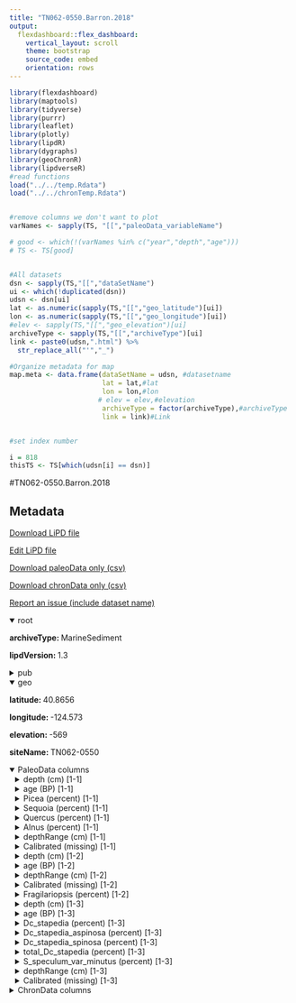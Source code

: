 ```yaml
---
title: "TN062-0550.Barron.2018"
output: 
  flexdashboard::flex_dashboard:
    vertical_layout: scroll
    theme: bootstrap
    source_code: embed
    orientation: rows
---
```


```r
library(flexdashboard)
library(maptools)
library(tidyverse)
library(purrr)
library(leaflet)
library(plotly)
library(lipdR)
library(dygraphs)
library(geoChronR)
library(lipdverseR)
#read functions
load("../../temp.Rdata")
load("../../chronTemp.Rdata")


#remove columns we don't want to plot
varNames <- sapply(TS, "[[","paleoData_variableName")

# good <- which(!(varNames %in% c("year","depth","age")))
# TS <- TS[good]


#All datasets
dsn <- sapply(TS,"[[","dataSetName")
ui <- which(!duplicated(dsn))
udsn <- dsn[ui]
lat <- as.numeric(sapply(TS,"[[","geo_latitude")[ui])
lon <- as.numeric(sapply(TS,"[[","geo_longitude")[ui])
#elev <- sapply(TS,"[[","geo_elevation")[ui]
archiveType <- sapply(TS,"[[","archiveType")[ui]
link <- paste0(udsn,".html") %>% 
  str_replace_all("'","_")

#Organize metadata for map
map.meta <- data.frame(dataSetName = udsn, #datasetname
                       lat = lat,#lat
                       lon = lon,#lon
                      # elev = elev,#elevation
                       archiveType = factor(archiveType),#archiveType
                       link = link)#Link


#set index number

i = 818
thisTS <- TS[which(udsn[i] == dsn)]
```
#TN062-0550.Barron.2018

Metadata {.sidebar}
-------------------------------------
[Download LiPD file](TN062-0550.Barron.2018.lpd)
            

[Edit LiPD file](http://lipd.net/playground?source=http://lipdverse.org/globalHolocene/0_25_5/TN062-0550.Barron.2018.lpd)
            

[Download paleoData only (csv)](TN062-0550.Barron.2018.csv)
            

[Download chronData only (csv)](TN062-0550.Barron.2018-chron.csv)
            

[Report an issue (include dataset name)](https://github.com/nickmckay/LiPDverse/issues)

<details open style="margin-left: 0px">
<summary>root</summary>
<p style="margin-left: 0px"><strong>archiveType: </strong>MarineSediment
<p style="margin-left: 0px"><strong>lipdVersion: </strong>1.3
</details>
<details>
<summary>pub</summary>
<details style="margin-left: 10px">
<summary>pub1</summary>
<p style="margin-left: 10px"><strong>author: </strong>list(list(name = "Barron, John A."), list(name = "Bukry, David"), list(name = "Heusser, Linda E."), list(name = "Addison, Jason A."), list(name = "Alexander, Clark R."))
<p style="margin-left: 10px"><strong>journal: </strong>Quaternary International
<p style="margin-left: 10px"><strong>volume: </strong>469
<p style="margin-left: 10px"><strong>pages: </strong>109-119
<p style="margin-left: 10px"><strong>title: </strong>High-resolution climate of the past ∼7300 years of coastal northernmost California: Results from diatoms, silicoflagellates, and pollen
</details>
<details style="margin-left: 10px">
<summary>pub2</summary>
<p style="margin-left: 10px"><strong>author: </strong>list(list(name = NA))
</details>
</details>
<details open style="margin-left: 0px">
<summary>geo</summary>
<p style="margin-left: 0px"><strong>latitude: </strong>40.8656
<p style="margin-left: 0px"><strong>longitude: </strong>-124.573
<p style="margin-left: 0px"><strong>elevation: </strong>-569
<p style="margin-left: 0px"><strong>siteName: </strong>TN062-0550
</details>
<details open>
<summary>PaleoData columns</summary>
<details style="margin-left: 10px">
<summary>depth (cm) [1-1]</summary>
<p style="margin-left: 10px"><strong>TSid: </strong>WEB9bb9e2f9
<p style="margin-left: 10px"><strong>variableName: </strong>depth
<p style="margin-left: 10px"><strong>units: </strong>cm
<p style="margin-left: 10px"><strong>description: </strong>composite depth
</details>
<details style="margin-left: 10px">
<summary>age (BP) [1-1]</summary>
<p style="margin-left: 10px"><strong>TSid: </strong>WEB5bbb384d
<p style="margin-left: 10px"><strong>variableName: </strong>age
<p style="margin-left: 10px"><strong>units: </strong>BP
<p style="margin-left: 10px"><strong>description: </strong>Original age in years before 1950 AD
</details>
<details style="margin-left: 10px">
<summary>Picea (percent) [1-1]</summary>
<p style="margin-left: 10px"><strong>TSid: </strong>WEBe7dad2eb
<p style="margin-left: 10px"><strong>variableName: </strong>Picea
<p style="margin-left: 10px"><strong>units: </strong>percent
<p style="margin-left: 10px"><strong>description: </strong>Picea = proxy for winter temp
<p style="margin-left: 10px"><strong>useInGlobalTemperatureAnalysis: </strong>TRUE
<details>
<summary>interpretation</summary>
<details style="margin-left: 20px">
<summary>1</summary>
<p style="margin-left: 20px"><strong>direction: </strong>positive
<p style="margin-left: 20px"><strong>scope: </strong>climate
<p style="margin-left: 20px"><strong>seasonality: </strong>winter
<p style="margin-left: 20px"><strong>variable: </strong>T
<p style="margin-left: 20px"><strong>variableDetail: </strong>air@surface
</details>
</details>
</details>
<details style="margin-left: 10px">
<summary>Sequoia (percent) [1-1]</summary>
<p style="margin-left: 10px"><strong>TSid: </strong>WEBa93dede4
<p style="margin-left: 10px"><strong>variableName: </strong>Sequoia
<p style="margin-left: 10px"><strong>units: </strong>percent
<p style="margin-left: 10px"><strong>description: </strong>Sequoia = proxy for coastal fog (=upwelling) and has also been interpreted as coastal hydroclimate
<p style="margin-left: 10px"><strong>useInGlobalTemperatureAnalysis: </strong>TRUE
<details>
<summary>interpretation</summary>
<details style="margin-left: 20px">
<summary>1</summary>
<p style="margin-left: 20px"><strong>direction: </strong>positive
<p style="margin-left: 20px"><strong>scope: </strong>climate
<p style="margin-left: 20px"><strong>seasonality: </strong>not specified
<p style="margin-left: 20px"><strong>variable: </strong>M
<p style="margin-left: 20px"><strong>variableDetail: </strong>upwelling/coastal fog
</details>
</details>
</details>
<details style="margin-left: 10px">
<summary>Quercus (percent) [1-1]</summary>
<p style="margin-left: 10px"><strong>TSid: </strong>WEB49245d00
<p style="margin-left: 10px"><strong>variableName: </strong>Quercus
<p style="margin-left: 10px"><strong>units: </strong>percent
<p style="margin-left: 10px"><strong>description: </strong>Quercus = warm, dry, mostly from interior. Effective moisture
<p style="margin-left: 10px"><strong>useInGlobalTemperatureAnalysis: </strong>TRUE
<details>
<summary>interpretation</summary>
<details style="margin-left: 20px">
<summary>1</summary>
<p style="margin-left: 20px"><strong>direction: </strong>negative
<p style="margin-left: 20px"><strong>scope: </strong>climate
<p style="margin-left: 20px"><strong>seasonality: </strong>Summer
<p style="margin-left: 20px"><strong>variable: </strong>M
<p style="margin-left: 20px"><strong>variableDetail: </strong>eff
</details>
</details>
</details>
<details style="margin-left: 10px">
<summary>Alnus (percent) [1-1]</summary>
<p style="margin-left: 10px"><strong>TSid: </strong>WEBeb8b7a07
<p style="margin-left: 10px"><strong>variableName: </strong>Alnus
<p style="margin-left: 10px"><strong>units: </strong>percent
<p style="margin-left: 10px"><strong>description: </strong>Anus (alder) = wet along river banks
<p style="margin-left: 10px"><strong>useInGlobalTemperatureAnalysis: </strong>TRUE
<details>
<summary>interpretation</summary>
<details style="margin-left: 20px">
<summary>1</summary>
<p style="margin-left: 20px"><strong>direction: </strong>positive
<p style="margin-left: 20px"><strong>scope: </strong>climate
<p style="margin-left: 20px"><strong>seasonality: </strong>not specified
<p style="margin-left: 20px"><strong>variable: </strong>M
</details>
</details>
</details>
<details style="margin-left: 10px">
<summary>depthRange (cm) [1-1]</summary>
<p style="margin-left: 10px"><strong>TSid: </strong>WEBe8c80314
<p style="margin-left: 10px"><strong>variableName: </strong>depthRange
<p style="margin-left: 10px"><strong>units: </strong>cm
</details>
<details style="margin-left: 10px">
<summary>Calibrated (missing) [1-1]</summary>
<p style="margin-left: 10px"><strong>TSid: </strong>WEB5f263302
<p style="margin-left: 10px"><strong>variableName: </strong>Calibrated
<p style="margin-left: 10px"><strong>units: </strong>missing
<p style="margin-left: 10px"><strong>description: </strong>R for radiocarbon and CAL for calibrated age
<p style="margin-left: 10px"><strong>useInGlobalTemperatureAnalysis: </strong>FALSE
</details>
<details style="margin-left: 10px">
<summary>depth (cm) [1-2]</summary>
<p style="margin-left: 10px"><strong>TSid: </strong>WEB39869b05
<p style="margin-left: 10px"><strong>variableName: </strong>depth
<p style="margin-left: 10px"><strong>units: </strong>cm
<p style="margin-left: 10px"><strong>description: </strong>composite depth
</details>
<details style="margin-left: 10px">
<summary>age (BP) [1-2]</summary>
<p style="margin-left: 10px"><strong>TSid: </strong>WEB3b97d1b8
<p style="margin-left: 10px"><strong>variableName: </strong>age
<p style="margin-left: 10px"><strong>units: </strong>BP
<p style="margin-left: 10px"><strong>description: </strong>calibarated years before 1950
</details>
<details style="margin-left: 10px">
<summary>depthRange (cm) [1-2]</summary>
<p style="margin-left: 10px"><strong>TSid: </strong>WEB7439db68
<p style="margin-left: 10px"><strong>variableName: </strong>depthRange
<p style="margin-left: 10px"><strong>units: </strong>cm
</details>
<details style="margin-left: 10px">
<summary>Calibrated (missing) [1-2]</summary>
<p style="margin-left: 10px"><strong>TSid: </strong>WEB1edd6bbb
<p style="margin-left: 10px"><strong>variableName: </strong>Calibrated
<p style="margin-left: 10px"><strong>units: </strong>missing
<p style="margin-left: 10px"><strong>description: </strong>R for radiocarbon, CAL for calibrated age
<p style="margin-left: 10px"><strong>useInGlobalTemperatureAnalysis: </strong>FALSE
</details>
<details style="margin-left: 10px">
<summary>Fragilariopsis (percent) [1-2]</summary>
<p style="margin-left: 10px"><strong>TSid: </strong>WEB05d286cd
<p style="margin-left: 10px"><strong>variableName: </strong>Fragilariopsis
<p style="margin-left: 10px"><strong>units: </strong>percent
<p style="margin-left: 10px"><strong>description: </strong>Fragilariopsis doliolus. Winter SST proxy
<p style="margin-left: 10px"><strong>useInGlobalTemperatureAnalysis: </strong>FALSE
</details>
<details style="margin-left: 10px">
<summary>depth (cm) [1-3]</summary>
<p style="margin-left: 10px"><strong>TSid: </strong>WEB3e7e56fc
<p style="margin-left: 10px"><strong>variableName: </strong>depth
<p style="margin-left: 10px"><strong>units: </strong>cm
<p style="margin-left: 10px"><strong>description: </strong>Composite depth
</details>
<details style="margin-left: 10px">
<summary>age (BP) [1-3]</summary>
<p style="margin-left: 10px"><strong>TSid: </strong>WEB52b1937a
<p style="margin-left: 10px"><strong>variableName: </strong>age
<p style="margin-left: 10px"><strong>units: </strong>BP
<p style="margin-left: 10px"><strong>description: </strong>original age
</details>
<details style="margin-left: 10px">
<summary>Dc_stapedia (percent) [1-3]</summary>
<p style="margin-left: 10px"><strong>TSid: </strong>WEB47918ab8
<p style="margin-left: 10px"><strong>variableName: </strong>Dc_stapedia
<p style="margin-left: 10px"><strong>units: </strong>percent
<p style="margin-left: 10px"><strong>description: </strong>proxy for subtropical water
<p style="margin-left: 10px"><strong>useInGlobalTemperatureAnalysis: </strong>TRUE
<details>
<summary>interpretation</summary>
<details style="margin-left: 20px">
<summary>1</summary>
<p style="margin-left: 20px"><strong>direction: </strong>negative
<p style="margin-left: 20px"><strong>scope: </strong>climate
<p style="margin-left: 20px"><strong>seasonality: </strong>Summer
<p style="margin-left: 20px"><strong>variable: </strong>upwelling
</details>
</details>
</details>
<details style="margin-left: 10px">
<summary>Dc_stapedia_aspinosa (percent) [1-3]</summary>
<p style="margin-left: 10px"><strong>TSid: </strong>WEB5e293c85
<p style="margin-left: 10px"><strong>variableName: </strong>Dc_stapedia_aspinosa
<p style="margin-left: 10px"><strong>units: </strong>percent
<p style="margin-left: 10px"><strong>description: </strong>Dc. stapedia aspinosa proxy for subtropical water
<p style="margin-left: 10px"><strong>useInGlobalTemperatureAnalysis: </strong>FALSE
<details>
<summary>interpretation</summary>
<details style="margin-left: 20px">
<summary>1</summary>
<p style="margin-left: 20px"><strong>direction: </strong>negative
<p style="margin-left: 20px"><strong>scope: </strong>climate
<p style="margin-left: 20px"><strong>seasonality: </strong>Summer
<p style="margin-left: 20px"><strong>variable: </strong>upwelling
</details>
</details>
</details>
<details style="margin-left: 10px">
<summary>Dc_stapedia_spinosa (percent) [1-3]</summary>
<p style="margin-left: 10px"><strong>TSid: </strong>WEBfd6711c4
<p style="margin-left: 10px"><strong>variableName: </strong>Dc_stapedia_spinosa
<p style="margin-left: 10px"><strong>units: </strong>percent
<p style="margin-left: 10px"><strong>description: </strong>Dc. stapedia spinosa proxy for subtropical water
<p style="margin-left: 10px"><strong>useInGlobalTemperatureAnalysis: </strong>TRUE
<details>
<summary>interpretation</summary>
<details style="margin-left: 20px">
<summary>1</summary>
<p style="margin-left: 20px"><strong>direction: </strong>negative
<p style="margin-left: 20px"><strong>scope: </strong>climate
<p style="margin-left: 20px"><strong>seasonality: </strong>Summer
<p style="margin-left: 20px"><strong>variable: </strong>upwelling
</details>
</details>
</details>
<details style="margin-left: 10px">
<summary>total_Dc_stapedia (percent) [1-3]</summary>
<p style="margin-left: 10px"><strong>TSid: </strong>WEB773c247c
<p style="margin-left: 10px"><strong>variableName: </strong>total_Dc_stapedia
<p style="margin-left: 10px"><strong>units: </strong>percent
<p style="margin-left: 10px"><strong>description: </strong>total Dc. stapedia proxy for subtropical water
<p style="margin-left: 10px"><strong>useInGlobalTemperatureAnalysis: </strong>TRUE
<details>
<summary>interpretation</summary>
<details style="margin-left: 20px">
<summary>1</summary>
<p style="margin-left: 20px"><strong>direction: </strong>negative
<p style="margin-left: 20px"><strong>scope: </strong>climate
<p style="margin-left: 20px"><strong>seasonality: </strong>Summer
<p style="margin-left: 20px"><strong>variable: </strong>upwelling
</details>
</details>
</details>
<details style="margin-left: 10px">
<summary>S_speculum_var_minutus (percent) [1-3]</summary>
<p style="margin-left: 10px"><strong>TSid: </strong>WEBd49b515b
<p style="margin-left: 10px"><strong>variableName: </strong>S_speculum_var_minutus
<p style="margin-left: 10px"><strong>units: </strong>percent
<p style="margin-left: 10px"><strong>description: </strong>S..speculum var. minutus proxy for cold upwelling water
<p style="margin-left: 10px"><strong>useInGlobalTemperatureAnalysis: </strong>TRUE
<details>
<summary>interpretation</summary>
<details style="margin-left: 20px">
<summary>1</summary>
<p style="margin-left: 20px"><strong>direction: </strong>positive
<p style="margin-left: 20px"><strong>scope: </strong>climate
<p style="margin-left: 20px"><strong>seasonality: </strong>Summer
<p style="margin-left: 20px"><strong>variable: </strong>upwelling
</details>
</details>
</details>
<details style="margin-left: 10px">
<summary>depthRange (cm) [1-3]</summary>
<p style="margin-left: 10px"><strong>TSid: </strong>WEBafc93b60
<p style="margin-left: 10px"><strong>variableName: </strong>depthRange
<p style="margin-left: 10px"><strong>units: </strong>cm
</details>
<details style="margin-left: 10px">
<summary>Calibrated (missing) [1-3]</summary>
<p style="margin-left: 10px"><strong>TSid: </strong>WEB173a177b
<p style="margin-left: 10px"><strong>variableName: </strong>Calibrated
<p style="margin-left: 10px"><strong>units: </strong>missing
<p style="margin-left: 10px"><strong>description: </strong>R for radiocarbon and CAL for calibrated age
<p style="margin-left: 10px"><strong>useInGlobalTemperatureAnalysis: </strong>FALSE
</details>
<details>
<summary>ChronData columns</summary>
<details style="margin-left: 10px">
<summary>depth (cm)</summary>
<p style="margin-left: 10px"><strong>TSid: </strong>WEB48a410bd
<p style="margin-left: 10px"><strong>variableName: </strong>depth
<p style="margin-left: 10px"><strong>units: </strong>cm
<p style="margin-left: 10px"><strong>description: </strong>composite depth
</details>
<details style="margin-left: 10px">
<summary>age (yrBP)</summary>
<p style="margin-left: 10px"><strong>TSid: </strong>WEBced593fd
<p style="margin-left: 10px"><strong>variableName: </strong>age
<p style="margin-left: 10px"><strong>units: </strong>yrBP
<p style="margin-left: 10px"><strong>description: </strong>calibrated (surface) and radiocarbon ages
</details>
<details style="margin-left: 10px">
<summary>Core (NA)</summary>
<p style="margin-left: 10px"><strong>TSid: </strong>WEBb221d41a
<p style="margin-left: 10px"><strong>variableName: </strong>Core
<p style="margin-left: 10px"><strong>units: </strong>NA
</details>
<details style="margin-left: 10px">
<summary>material (NA)</summary>
<p style="margin-left: 10px"><strong>TSid: </strong>WEB438ba399
<p style="margin-left: 10px"><strong>variableName: </strong>material
<p style="margin-left: 10px"><strong>units: </strong>NA
</details>
<details style="margin-left: 10px">
<summary>top_depth (cm)</summary>
<p style="margin-left: 10px"><strong>TSid: </strong>WEBc631b20d
<p style="margin-left: 10px"><strong>variableName: </strong>top_depth
<p style="margin-left: 10px"><strong>units: </strong>cm
</details>
<details style="margin-left: 10px">
<summary>bottom_depth (cm)</summary>
<p style="margin-left: 10px"><strong>TSid: </strong>WEB4670dcb3
<p style="margin-left: 10px"><strong>variableName: </strong>bottom_depth
<p style="margin-left: 10px"><strong>units: </strong>cm
</details>
<details style="margin-left: 10px">
<summary>sampleDepth (cm)</summary>
<p style="margin-left: 10px"><strong>TSid: </strong>WEB51d59bc7
<p style="margin-left: 10px"><strong>variableName: </strong>sampleDepth
<p style="margin-left: 10px"><strong>units: </strong>cm
<p style="margin-left: 10px"><strong>description: </strong>average depth of each sample
</details>
<details style="margin-left: 10px">
<summary>youngest14Cage (yrBP)</summary>
<p style="margin-left: 10px"><strong>TSid: </strong>WEBd6a33c16
<p style="margin-left: 10px"><strong>variableName: </strong>youngest14Cage
<p style="margin-left: 10px"><strong>units: </strong>yrBP
</details>
<details style="margin-left: 10px">
<summary>oldest14Cage (yrBP)</summary>
<p style="margin-left: 10px"><strong>TSid: </strong>WEBe217a565
<p style="margin-left: 10px"><strong>variableName: </strong>oldest14Cage
<p style="margin-left: 10px"><strong>units: </strong>yrBP
</details>
<details style="margin-left: 10px">
<summary>type (NA)</summary>
<p style="margin-left: 10px"><strong>TSid: </strong>WEBef2ac056
<p style="margin-left: 10px"><strong>variableName: </strong>type
<p style="margin-left: 10px"><strong>units: </strong>NA
</details>
<details style="margin-left: 10px">
<summary>rejected (NA)</summary>
<p style="margin-left: 10px"><strong>TSid: </strong>WEB686af35e
<p style="margin-left: 10px"><strong>variableName: </strong>rejected
<p style="margin-left: 10px"><strong>units: </strong>NA
</details>

Row {.tabset .tabset-fade}
-----------------------------------------------------------------------

### Sitemap

```r
  map.meta.split <- split(map.meta, map.meta$archiveType)


factpal <- colorFactor("Paired",map.meta$archiveType)
buff <- 15
l <- leaflet() %>% 
  addTiles() %>% 
  fitBounds(map.meta$lon[i]-buff,map.meta$lat[i]-buff,map.meta$lon[i]+buff,map.meta$lat[i]+buff)
  

  
  
names(map.meta.split) %>%
  purrr::walk( function(df) {
    l <<- l %>%
      addMarkers(data=map.meta.split[[df]],
                 lng=~lon, lat=~lat,
                 label=~as.character(archiveType),
                 popup=~paste(str_c('Dataset: <a href="',link,'">',dataSetName,'</a>'),
                                 # str_c("Elevation: ",elev),
                                  str_c("Archive Type: ",archiveType),
                                  sep = "<br>"),
                 group = df,
                 clusterOptions = markerClusterOptions(removeOutsideVisibleBounds = F),
                 labelOptions = labelOptions(noHide = F,
                                             direction = 'auto'))
  })

l %>%
  addLayersControl(position = "bottomleft",
    overlayGroups = names(map.meta.split),
    options = layersControlOptions(collapsed = FALSE,
                                   opacity = 0.8)
  )
```

### Search the LiPDverse (Beta! doesn't work well yet)
```r
#Add google search bar
htmltools::includeHTML("../../googleSearchChunk.html")
```


Row {.tabset .tabset-fade}
-----------------------------------------------------------------------

### Picea (percent)
```r
plotCol(thisTS,ind = 5)
```

### Sequoia (percent)
```r
plotCol(thisTS,ind = 6)
```

### Quercus (percent)
```r
plotCol(thisTS,ind = 7)
```

### Alnus (percent)
```r
plotCol(thisTS,ind = 8)
```

### depthRange (cm)
```r
plotCol(thisTS,ind = 1)
```

### Calibrated (missing)
```r
plotCol(thisTS,ind = 4)
```

### depthRange (cm)
```r
plotCol(thisTS,ind = 9)
```

### Calibrated (missing)
```r
plotCol(thisTS,ind = 12)
```

### Fragilariopsis (percent)
```r
plotCol(thisTS,ind = 13)
```

### Dc_stapedia (percent)
```r
plotCol(thisTS,ind = 18)
```

### Dc_stapedia_aspinosa (percent)
```r
plotCol(thisTS,ind = 19)
```

### Dc_stapedia_spinosa (percent)
```r
plotCol(thisTS,ind = 20)
```

### total_Dc_stapedia (percent)
```r
plotCol(thisTS,ind = 21)
```

### S_speculum_var_minutus (percent)
```r
plotCol(thisTS,ind = 22)
```

### depthRange (cm)
```r
plotCol(thisTS,ind = 14)
```

### Calibrated (missing)
```r
plotCol(thisTS,ind = 17)
```

Row {.tabset .tabset-fade}
-----------------------------------------------------------------------

### depth (cm)
```r
plotCol(chronTS,ind = 6)
```

### age (yrBP)
```r
plotCol(chronTS,ind = 7)
```

### Core (NA)
```r
plotCol(chronTS,ind = 1)
```

### material (NA)
```r
plotCol(chronTS,ind = 2)
```

### top_depth (cm)
```r
plotCol(chronTS,ind = 3)
```

### bottom_depth (cm)
```r
plotCol(chronTS,ind = 4)
```

### sampleDepth (cm)
```r
plotCol(chronTS,ind = 5)
```

### youngest14Cage (yrBP)
```r
plotCol(chronTS,ind = 8)
```

### oldest14Cage (yrBP)
```r
plotCol(chronTS,ind = 9)
```

### type (NA)
```r
plotCol(chronTS,ind = 10)
```

### rejected (NA)
```r
plotCol(chronTS,ind = 11)
```
